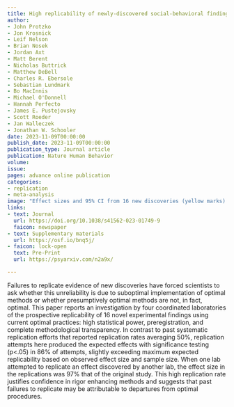 ```yaml
---
title: High replicability of newly-discovered social-behavioral findings is achievable.
author:
- John Protzko
- Jon Krosnick
- Leif Nelson
- Brian Nosek
- Jordan Axt
- Matt Berent
- Nicholas Buttrick
- Matthew DeBell
- Charles R. Ebersole
- Sebastian Lundmark
- Bo MacInnis
- Michael O'Donnell
- Hannah Perfecto
- James E. Pustejovsky
- Scott Roeder
- Jan Walleczek
- Jonathan W. Schooler
date: 2023-11-09T00:00:00
publish_date: 2023-11-09T00:00:00
publication_type: Journal article
publication: Nature Human Behavior 
volume: 
issue: 
pages: advance online publication
categories:
- replication
- meta-analysis
image: "Effect sizes and 95% CI from 16 new discoveries (yellow marks) in the social-behavioral sciences, each with four replications. Each lab is designated by a unique shape for observed effect size; blue marks correspond to self-replications, green marks to independent replications."
links:
- text: Journal
  url: https://doi.org/10.1038/s41562-023-01749-9
  faicon: newspaper
- text: Supplementary materials
  url: https://osf.io/bnq5j/
- faicon: lock-open
  text: Pre-Print
  url: https://psyarxiv.com/n2a9x/

---
```



Failures to replicate evidence of new discoveries have forced scientists to ask whether this unreliability is due to suboptimal implementation of optimal methods or whether presumptively optimal methods are not, in fact, optimal. This paper reports an investigation by four coordinated laboratories of the prospective replicability of 16 novel experimental findings using current optimal practices: high statistical power, preregistration, and complete methodological transparency. In contrast to past systematic replication efforts that reported replication rates averaging 50%, replication attempts here produced the expected effects with significance testing (p<.05) in 86% of attempts, slightly exceeding maximum expected replicability based on observed effect size and sample size. When one lab attempted to replicate an effect discovered by another lab, the effect size in the replications was 97% that of the original study. This high replication rate justifies confidence in rigor enhancing methods and suggests that past failures to replicate may be attributable to departures from optimal procedures.

